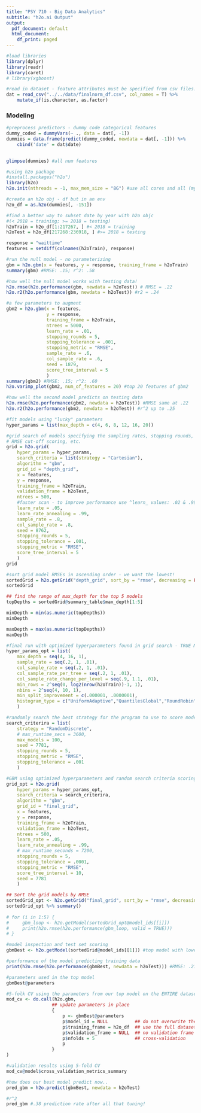 ```yaml
---
title: "PSY 710 - Big Data Analytics"
subtitle: "h2o.ai Output"
output:
  pdf_document: default
  html_document:
    df_print: paged
---
```


```r
#load libraries
library(dplyr)
library(readr)
library(caret)
# library(xgboost)
```

```r
#read in dataset - feature attributes must be specified from csv files...
dat = read_csv("../../data/finalnorm_df.csv", col_names = T) %>% 
    mutate_if(is.character, as.factor)
```

### Modeling

```r
#preprocess predictors - dummy code categorical features
dummy_coded = dummyVars(~ ., data = dat[, -1])
dummies = data.frame(predict(dummy_coded, newdata = dat[, -1])) %>% 
    cbind('date' = dat$date)
    

glimpse(dummies) #all num features
```

```r
#using h2o package
#install.packages("h2o")
library(h2o)
h2o.init(nthreads = -1, max_mem_size = "8G") #use all cores and all (my) memory

#create an h2o obj - df but in an env
h2o_df = as.h2o(dummies[, -151])

#find a better way to subset date by year with h2o objc
#(< 2018 = training; >= 2018 = testing)
h2oTrain = h2o_df[1:217267, ] #< 2018 = training
h2oTest = h2o_df[217268:236918, ] #>= 2018 = testing

response = "waittime"
features = setdiff(colnames(h2oTrain), response)
```


```r
#run the null model - no parameterizing 
gbm = h2o.gbm(x = features, y = response, training_frame = h2oTrain)
summary(gbm) #RMSE: .15; r^2: .58

#how well the null model works with testing data!
h2o.rmse(h2o.performance(gbm, newdata = h2oTest)) # RMSE = .22 
h2o.r2(h2o.performance(gbm, newdata = h2oTest)) #r2 = .24
```

```r
#a few parameters to augment
gbm2 = h2o.gbm(x = features, 
               y = response, 
               training_frame = h2oTrain, 
               ntrees = 5000, 
               learn_rate = .01, 
               stopping_rounds = 5, 
               stopping_tolerance = .001, 
               stopping_metric = "RMSE", 
               sample_rate = .6, 
               col_sample_rate = .6, 
               seed = 1879, 
               score_tree_interval = 5 
               )
summary(gbm2) #RMSE: .15; r^2: .60
h2o.varimp_plot(gbm2, num_of_features = 20) #top 20 features of gbm2

#how well the second model predicts on testing data
h2o.rmse(h2o.performance(gbm2, newdata = h2oTest)) #RMSE same at .22
h2o.r2(h2o.performance(gbm2, newdata = h2oTest)) #r^2 up to .25 
```

```r
#fit models using "lucky" parameters 
hyper_params = list(max_depth = c(4, 6, 8, 12, 16, 20))

#grid search of models specifying the sampling rates, stopping rounds, 
# RMSE cut-off scoring, etc.
grid = h2o.grid(
    hyper_params = hyper_params, 
    search_criteria = list(strategy = "Cartesian"), 
    algorithm = "gbm",
    grid_id = "depth_grid",
    x = features,
    y = response,
    training_frame = h2oTrain,
    validation_frame = h2oTest,
    ntrees = 500, 
    #faster scan - to improve performance use ^learn_ values: .02 & .995
    learn_rate = .05, 
    learn_rate_annealing = .99, 
    sample_rate = .8, 
    col_sample_rate = .8, 
    seed = 8762,
    stopping_rounds = 5,
    stopping_tolerance = .001,
    stopping_metric = "RMSE", 
    score_tree_interval = 5
    )
grid
```

```r
#sort grid model RMSEs in ascending order - we want the lowest!
sortedGrid = h2o.getGrid("depth_grid", sort_by = "rmse", decreasing = FALSE)
sortedGrid

## find the range of max_depth for the top 5 models
topDepths = sortedGrid@summary_table$max_depth[1:5]

minDepth = min(as.numeric(topDepths))
minDepth

maxDepth = max(as.numeric(topDepths))
maxDepth
```

```r
#final run with optimized hyperparameters found in grid search - TRUE ML
hyper_params_opt = list(
    max_depth = seq(4, 16, 1), 
    sample_rate = seq(.2, 1, .01), 
    col_sample_rate = seq(.2, 1, .01), 
    col_sample_rate_per_tree = seq(.2, 1, .01), 
    col_sample_rate_change_per_level = seq(.9, 1.1, .01), 
    min_rows = 2^seq(0, log2(nrow(h2oTrain))-1, 1), 
    nbins = 2^seq(4, 10, 1), 
    min_split_improvement = c(.000001, .0000001), 
    histogram_type = c("UniformAdaptive","QuantilesGlobal","RoundRobin")
    )

#randomly search the best strategy for the program to use to score models
search_criterira = list(
    strategy = "RandomDiscrete", 
    # max_runtime_secs = 3600, 
    max_models = 100, 
    seed = 7781, 
    stopping_rounds = 5, 
    stopping_metric = "RMSE", 
    stopping_tolerance = .001
    )

#GBM using optimized hyperparameters and random search criteria scoring of trees
grid_opt = h2o.grid(
    hyper_params = hyper_params_opt, 
    search_criteria = search_criterira, 
    algorithm = "gbm", 
    grid_id = "final_grid", 
    x = features, 
    y = response, 
    training_frame = h2oTrain, 
    validation_frame = h2oTest, 
    ntrees = 500, 
    learn_rate = .05, 
    learn_rate_annealing = .99, 
    # max_runtime_seconds = 7200,
    stopping_rounds = 5, 
    stopping_tolerance = .0001, 
    stopping_metric = "RMSE", 
    score_tree_interval = 10, 
    seed = 7781
    )
```

```r
## Sort the grid models by RMSE
sortedGrid_opt <- h2o.getGrid("final_grid", sort_by = "rmse", decreasing = FALSE)
sortedGrid_opt %>% summary()
    
# for (i in 1:5) {
#     gbm_loop <- h2o.getModel(sortedGrid_opt@model_ids[[i]])
#     print(h2o.rmse(h2o.performance(gbm_loop, valid = TRUE)))
# }

#model inspection and test set scoring
gbmBest <- h2o.getModel(sortedGrid@model_ids[[1]]) #top model with lowest RMSE

#performance of the model predicting training data
print(h2o.rmse(h2o.performance(gbmBest, newdata = h2oTest))) #RMSE: .21
```

```r
#parameters used in the top model
gbmBest@parameters

#5-folk CV using the parameters from our top model on the ENTIRE dataset
mod_cv <- do.call(h2o.gbm,
                 ## update parameters in place
                 {
                     p <- gbmBest@parameters
                     p$model_id = NULL          ## do not overwrite the original grid model
                     p$training_frame = h2o_df  ## use the full dataset
                     p$validation_frame = NULL  ## no validation frame
                     p$nfolds = 5               ## cross-validation
                     p
                 }
)
```

```r
#validation results using 5-fold CV
mod_cv@model$cross_validation_metrics_summary

#how does our best model predict now..
pred_gbm = h2o.predict(gbmBest, newdata = h2oTest)

#r^2
pred_gbm #.38 prediction rate after all that tuning!
```


